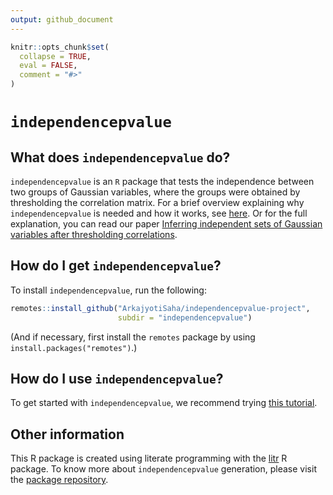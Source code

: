 ```yaml
---
output: github_document
---
```


<!-- README.md is generated from README.Rmd. Please edit that file -->

```r
knitr::opts_chunk$set(
  collapse = TRUE,
  eval = FALSE,
  comment = "#>"
)
```

# `independencepvalue`

## What does `independencepvalue` do?
`independencepvalue` is an `R` package that tests the independence between two groups of Gaussian variables, where the groups were obtained by thresholding the correlation matrix.  For a brief overview explaining why `independencepvalue` is needed and how it works, see [here](Overview.Rmd).  Or for the full explanation, you can read our paper [Inferring independent sets of Gaussian variables after thresholding correlations](XXXX.arxiv.org).

## How do I get `independencepvalue`?

To install `independencepvalue`, run the following:

```r
remotes::install_github("ArkajyotiSaha/independencepvalue-project",
                        subdir = "independencepvalue")
```

(And if necessary, first install the `remotes` package by using `install.packages("remotes")`.)

## How do I use `independencepvalue`?

To get started with `independencepvalue`, we recommend trying [this tutorial](Tutorial.Rmd).

## Other information

This R package is created using literate programming with the [litr](https://github.com/jacobbien/litr-project/tree/main/litr) R package. To know more about `independencepvalue` generation, please visit the [package repository](https://github.com/ArkajyotiSaha/independencepvalue-project).